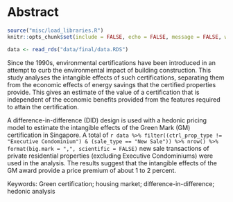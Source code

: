 
\pagenumbering{roman}

\frontmatter

# Abstract

```r
source("misc/load_libraries.R")
knitr::opts_chunk$set(include = FALSE, echo = FALSE, message = FALSE, warning = FALSE, cache = FALSE)
```

```r
data <- read_rds("data/final/data.RDS")
```

Since the 1990s, environmental certifications have been introduced in an attempt to curb the environmental impact of building construction. This study analyses the intangible effects of such certifications, separating them from the economic effects of energy savings that the certified properties provide. This gives an estimate of the value of a certification that is independent of the economic benefits provided from the features required to attain the certification.

A difference-in-difference (DID) design is used with a hedonic pricing model to estimate the intangible effects of the Green Mark (GM) certification in Singapore. A total of `r data %>% filter((ctrl_prop_type != "Executive Condominium") & (sale_type == "New Sale")) %>% nrow() %>% format(big.mark = ",", scientific = FALSE)` new sale transactions of private residential properties (excluding Executive Condominiums) were used in the analysis. The results suggest that the intangible effects of the GM award provide a price premium of about 1 to 2 percent.

\vspace*{\fill}

Keywords: Green certification; housing market; difference-in-difference; hedonic analysis

\newpage
